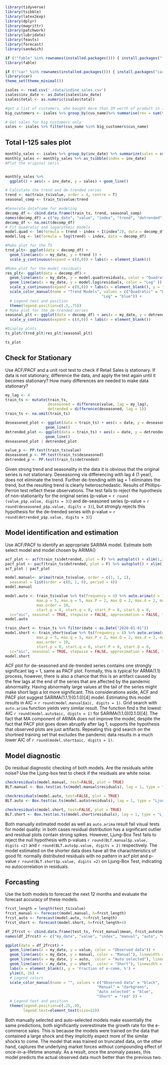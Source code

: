```r
library(tidyverse)
library(tsibble)
library(latex2exp)
library(dplyr)
library(magrittr)
library(patchwork)
library(lubridate)
library(feasts)
library(forecast)
library(sandwich)

if (!"fable" %in% rownames(installed.packages())) { install.packages("fable") }
library(fable)

if (!"car" %in% rownames(installed.packages())) { install.packages("car")}
library(car)
theme_set(theme_minimal())
```

```r
isales <- read.csv('./data/iodine_sales.csv')
isales$inv_date <- as.Date(isales$inv_date)
isales$total <- as.numeric(isales$total)

#get a list of customers, who bought more than 1M worth of product in 10 years
big_customers <- isales %>% group_by(cus_name)%>% summarise(rev = sum(total)) %>% filter(rev > 500000)

# Get sales for big customers only
sales <- isales %>% filter(cus_name %in% big_customers$cus_name)
```


## Total I-125 sales plot

```r
monthly_sales <- isales %>% group_by(inv_date) %>% summarize(sales = sum(total))
monthly_sales <- monthly_sales %>% as_tsibble(index = inv_date)
#Plot the original seris


monthly_sales %>% 
  ggplot() + aes(x = inv_date, y = sales) + geom_line() 

# Calculate the trend and de-trended series
trend <- ma(train_ts$value, order = 4, centre = T)
seasonal_comp <- train_ts$value/trend 

#Generate dataframe for modeling
decomp_df <- cbind.data.frame(train_ts, trend, seasonal_comp)
names(decomp_df) = c("my_date", "value", "index", "trend", "detrended")
decomp_df <- na.omit(decomp_df)
# Fit quadratic and logarythmic models
model.quad <- lm(formula = trend ~ index + I(index^2), data = decomp_df)
model.log <- lm(formula = log(trend) ~ index, data = decomp_df)

#Make plot for the TS
trnd_plt<- ggplot(data = decomp_df) + 
  geom_line(aes(x = my_date, y = trend )) + 
  scale_y_continuous(expand = c(0,0)) + labs(x = element_blank())

#Make plot for the model residuals
res_plt<- ggplot(data = decomp_df) + 
  geom_line(aes(x = my_date, y = model.quad$residuals, color = "Quadratic")) + 
  geom_line(aes(x = my_date, y = model.log$residuals, color = "Log" )) + 
  scale_y_continuous(expand = c(0,0)) + labs(x = element_blank(), y = "Model residuals") +
  scale_color_manual(name = "Trend Models", values = c("Quadratic" = "black", 
                                           "Log" = "blue")) +
  # Legend text and position
  theme(legend.position=c(.3,.75))
# Make plot for the de-trended series
seasonal_plt <- ggplot(data = decomp_df) + aes(x = my_date, y = detrended ) + geom_line() + 
  scale_y_continuous(expand = c(0,0)) + labs(x = element_blank())

#Display plots
ts_plot/(trnd_plt|res_plt|seasonal_plt)
```

```r
ts_plot
```

## Check for Stationary 

Use ACF/PACF and a unit root test to check if Retail Sales is stationary. If data is not stationary, difference the data, and apply the
test again until it becomes stationary? How many differences are needed to make data stationary?

```r
my_lag <- 4
train_ts <- mutate(train_ts, 
                   deseasoned = difference(value, lag = my_lag),
                   detrended = difference(deseasoned, lag = 1))
train_ts <- na.omit(train_ts)

deseasoned_plot <- ggplot(data = train_ts) + aes(x = date, y = deseasoned) + 
                  geom_line()
detrended_plot <- ggplot(data = train_ts) + aes(x = date, y = detrended) +
                  geom_line()
deseasoned_plot | detrended_plot 
```

```r
value_p <- PP.test(train_ts$value)
deseasoned_p <- PP.test(train_ts$deseasoned)
detrended_p <- PP.test(train_ts$detrended)
```
Given strong trend and seasonality in the data it is obvious that the original series is not stationary. Deseasonng via differencing with lag 4 (1 year), does not eliminate the trend. Further de-trending with lag = 1 eliminates the trend, but the resulting trend is clearly heteroschedastic. Results of Phillips-Perron test reflect these observations. The test fails to reject the hypothesis of non-stationarity for the original series (p-value = `r round (value_p$p.value, digits = 3)`) and de-seasoned series (p-value = `r round(deseasoned_p$p.value, digits = 3)`), but strongly rejects this hypothesis for the de-trended series with p-value = `r round(detrended_p$p.value, digits = 3)`)

## Model identification and estimation

Use ACF/PACF to identify an appropriate SARIMA model. Estimate both select model and model chosen by ARIMA()

```r
acf_plot <- acf(train_ts$detrended, plot = F) %>% autoplot() + xlim(1,25)
pacf_plot <- pacf(train_ts$detrended, plot = F) %>% autoplot() + xlim(1,25)
acf_plot | pacf_plot
```
```r
model.manual<- arima(train_ts$value, order = c(1, 1, 1),
  seasonal = list(order = c(0, 1, 0), period = 4))
model.manual
```
```r
model.auto <- train_ts$value %>% ts(frequency = 4) %>% auto.arima(d = 1, D = 1,
              max.p = 5, max.q = 5, max.P = 2, max.Q = 2, max.d = 2, max.D = 2,
              max.order = 10,
              start.p = 0, start.q = 0, start.P = 0, start.Q = 0,
  ic="aic", seasonal = TRUE, stepwise = FALSE, approximation = FALSE, trace = FALSE)
model.auto

train_short <- train_ts %>% filter(date < as.Date("2020-01-01"))
model.short <- train_short$value %>% ts(frequency = 4) %>% auto.arima(d = 1, D = 1,
              max.p = 5, max.q = 5, max.P = 2, max.Q = 2, max.d = 2, max.D = 2,
              max.order = 10,
              start.p = 0, start.q = 0, start.P = 0, start.Q = 0,
  ic="aic", seasonal = TRUE, stepwise = FALSE, approximation = FALSE, trace = FALSE)
model.short
```

ACF plot for de-seasoned and de-trended series contains one strongly significant lag = 1, same as PACF plot. Formally, this is typical for ARMA(1.1) process, however, there is also a chance that this is an artifact caused by the few lags at the end of the series that are affected by the pandemic abnormality. Having abnormally large values at the tail of the series might make short lags a lot more significant. This considerations aside, ACF and PACF plot suggest SARIMA(1.1.1)(0.1.0)[4] model. Estimating this model results in AIC = `r round(model.manual$aic, digits = 1)`.
Grid search with `auto.arima` function yields very similar result. The function find s the lowest AIC `r round(model.auto$aic, digits = 1)` for SARIMA(1.1.0)(0.1.0)[4]. The fact that MA component of ARIMA does not improve the model, despite the fact that PACF plot goes down abruptly after lag 1, supports the hypothesis that observed plots are just artifacts.
Repeating this grid search on the shortned training set that excludes the pandemic data results in a much lower AIC of `r round(model.short$aic, digits = 1)`.

## Model diagnostic 

Do residual diagnostic checking of both models. Are the residuals white noise? Use the Ljung-box test to check if the residuals are white noise.  

```r
checkresiduals(model.manual, test=FALSE, plot = TRUE)
BLT.manual <- Box.test(as.ts(model.manual$residuals), lag = 1, type = "Ljung-Box")
```

```r
checkresiduals(model.auto, test=FALSE, plot = TRUE)
BLT.auto <- Box.test(as.ts(model.auto$residuals), lag = 1, type = "Ljung-Box")
```

```r
checkresiduals(model.short, test=FALSE, plot = TRUE)
BLT.short <- Box.test(as.ts(model.short$residuals), lag = 1, type = "Ljung-Box")
```

Both manually estimated model as well as `auto.arima` result fail visual tests for model quality: in both cases residual distribution has a significant outlier and residual plots contain strong spikes. However, Ljung-Box Test fails to reject the null hypothesis with p-values `r round(BLT.manual$p.value, digits =2)` and `r round(BLT.auto$p.value, digits = 2)` respectively.
The model estimated on the shorter data does have all the charachteristics of good fit: normally distributed residuals with no pattern in acf plot and p-value `r round(BLT.short$p.value, digits =2)` on Ljung-Box Test, indicating no autocorrelation in residuals.



## Forcasting 

Use the both models to forecast the next 12 months and evaluate the forecast accuracy of these models.

```r
frcst_length = length(test_ts$value)
frcst_manual <- forecast(model.manual, h=frcst_length)
frcst_auto <- forecast(model.auto, h=frcst_length)
frcst_short <- forecast(model.short, h=frcst_length+4)
```

```r
df_2frcst <- cbind.data.frame(test_ts, frcst_manual$mean, frcst_auto$mean, frcst_short$mean[5:13])
names(df_2frcst) <- c("my_date", "value", "index", "manual", "auto", "short")

ggplot(data = df_2frcst) + 
  geom_line(aes(x = my_date, y = value, color = "Observed data")) +
  geom_line(aes(x = my_date, y = manual, color = "Manual"), linewidth = 0.25) + 
  geom_line(aes(x = my_date, y = auto,  color = "Auto selected"), linewidth = 0.25) +
  geom_line(aes(x = my_date, y = short,  color = "Short"), linewidth = 0.25) +
  labs(x = element_blank(), y = 'Fraction of e-comm, %') + 
  ylim(0, 26) +
  # Legend colors
  scale_color_manual(name = "", values = c("Observed data" = "black", 
                                         "Manual" = "darkgreen",
                                         "Auto selected" = "blue",
                                         "Short" = "red" )) +
  # Legend text and position
  theme(legend.position=c(.25,.9),
        legend.text=element_text(size=12))
```

Both manually selected and auto-selected models make essentially the same predictions, both significantly overestimate the growth rate for the e-commerce sales. This is because the models were trained on the data that contained a large shock and they implicitly expect more of the similar shocks to come. The model that was trained on truncated data, on the other hand, captures the underlying market forces without compounding effect of once-in-a-lifetime anomaly. As a result, once the anomaly passes, this model predicts the actual observed data much better than the previous two.